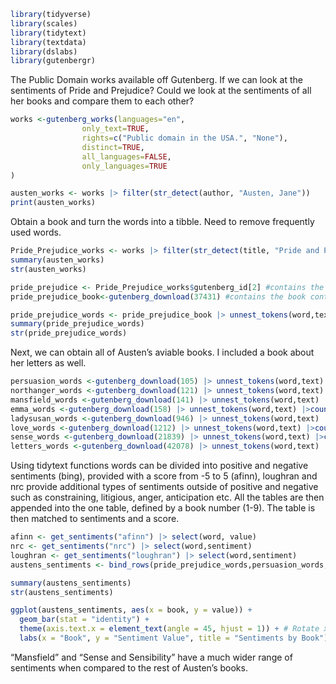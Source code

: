 ```r
library(tidyverse)
library(scales)
library(tidytext)
library(textdata)
library(dslabs)
library(gutenbergr)
```

The Public Domain works available off Gutenberg. If we can look at the sentiments of Pride and Prejudice? Could we look at the sentiments of all her books and compare them to each other?

```r
works <-gutenberg_works(languages="en",
                only_text=TRUE,
                rights=c("Public domain in the USA.", "None"),
                distinct=TRUE,
                all_languages=FALSE,
                only_languages=TRUE
)

austen_works <- works |> filter(str_detect(author, "Austen, Jane"))
print(austen_works)

```

Obtain a book and turn the words into a tibble. Need to remove frequently used words.

```r
Pride_Prejudice_works <- works |> filter(str_detect(title, "Pride and Prejudice")) #All avaible Pride and Prejudice
summary(austen_works)
str(austen_works)

pride_prejudice <- Pride_Prejudice_works$gutenberg_id[2] #contains the metadata
pride_prejudice_book<-gutenberg_download(37431) #contains the book content
```

```r
pride_prejudice_words <- pride_prejudice_book |> unnest_tokens(word,text) |>count(word) |> arrange(desc(n)) |> filter(!word %in% stop_words$word) |> mutate(book=1) #contains the words within the book, last pipeline places a unique identifier for the words
summary(pride_prejudice_words)
str(pride_prejudice_words)
```

Next, we can obtain all of Austen's aviable books. I included a book about her letters as well.

```r
persuasion_words <-gutenberg_download(105) |> unnest_tokens(word,text) |>count(word) |> arrange(desc(n)) |> filter(!word %in% stop_words$word) |> mutate(book=2)#contains the words within Persuasion
northanger_words <-gutenberg_download(121) |> unnest_tokens(word,text) |>count(word) |> arrange(desc(n)) |> filter(!word %in% stop_words$word) |> mutate(book=3)#contains the words within Northanger Abbey
mansfield_words <-gutenberg_download(141) |> unnest_tokens(word,text) |>count(word) |> arrange(desc(n)) |> filter(!word %in% stop_words$word) |> mutate(book=4)#contains the words within Mansfield Park
emma_words <-gutenberg_download(158) |> unnest_tokens(word,text) |>count(word) |> arrange(desc(n)) |> filter(!word %in% stop_words$word) |> mutate(book=5)#contains the words within Emma
ladysusan_words <-gutenberg_download(946) |> unnest_tokens(word,text) |>count(word) |> arrange(desc(n)) |> filter(!word %in% stop_words$word) |> mutate(book=6)#contains the words within Lady Susan
love_words <-gutenberg_download(1212) |> unnest_tokens(word,text) |>count(word) |> arrange(desc(n)) |> filter(!word %in% stop_words$word) |> mutate(book=7)#contains the words within Love and Friendship
sense_words <-gutenberg_download(21839) |> unnest_tokens(word,text) |>count(word) |> arrange(desc(n)) |> filter(!word %in% stop_words$word) |> mutate(book=8)#contains the words within Sense and Sensibility
letters_words <-gutenberg_download(42078) |> unnest_tokens(word,text) |>count(word) |> arrange(desc(n)) |> filter(!word %in% stop_words$word)|> mutate(book=9) #contains the words within The Letters of Jane Austen

```

Using tidytext functions words can be divided into positive and negative sentiments (bing), provided with a score from -5 to 5 (afinn), loughran and nrc provide additional types of sentiments outside of positive and negative such as constraining, litigious, anger, anticipation etc. All the tables are then appended into the one table, defined by a book number (1-9). The table is then matched to sentiments and a score.

```r
afinn <- get_sentiments("afinn") |> select(word, value)
nrc <- get_sentiments("nrc") |> select(word,sentiment)
loughran <- get_sentiments("loughran") |> select(word,sentiment)
austens_sentiments <- bind_rows(pride_prejudice_words,persuasion_words, northanger_words, mansfield_words, emma_words, ladysusan_words, love_words, sense_words, letters_words) |> inner_join(afinn, by="word", relationship="many-to-many") |> inner_join(nrc, by="word", relationship="many-to-many") |>inner_join(loughran, by="word",relationship="many-to-many")

summary(austens_sentiments)
str(austens_sentiments)


```

```r
ggplot(austens_sentiments, aes(x = book, y = value)) +
  geom_bar(stat = "identity") +
  theme(axis.text.x = element_text(angle = 45, hjust = 1)) + # Rotate x labels for better readability
  labs(x = "Book", y = "Sentiment Value", title = "Sentiments by Book")
```

"Mansfield" and "Sense and Sensibility" have a much wider range of sentiments when compared to the rest of Austen's books.
